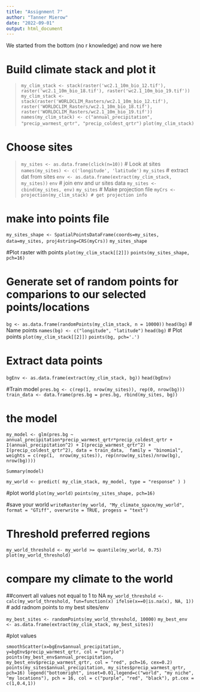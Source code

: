 ```yaml
---
title: "Assignment 7"
author: "Tanner Mierow"
date: "2022-09-01"
output: html_document
---
```

We started from the bottom (no r knowledge) and now we here

# Build climate stack and plot it 
> `my_clim_stack <- stack(raster('wc2.1_10m_bio_12.tif'), raster('wc2.1_10m_bio_18.tif'), raster('wc2.1_10m_bio_19.tif'))`
> `my_clim_stack <- stack(raster('WORLDCLIM_Rasters/wc2.1_10m_bio_12.tif'), raster('WORLDCLIM_Rasters/wc2.1_10m_bio_18.tif'), raster('WORLDCLIM_Rasters/wc2.1_10m_bio_19.tif'))`
> `names(my_clim_stack) <- c("annual_precipitation", "precip_warmest_qrtr", "precip_coldest_qrtr")`
> `plot(my_clim_stack)`

# Choose sites
> `my_sites <- as.data.frame(click(n=10))`
# Look at sites
> `names(my_sites) <- c('longitude', 'latitude')`
`my_sites`
# extract dat from sites
`env <- as.data.frame(extract(my_clim_stack, my_sites))`
`env`
# join env and ur sites data
`my_sites <- cbind(my_sites, env)`
`my_sites`
# Make projection file
`myCrs <- projection(my_clim_stack) # get projection info`

# make into points file
`my_sites_shape <- SpatialPointsDataFrame(coords=my_sites, data=my_sites, proj4string=CRS(myCrs))`
`my_sites_shape`

#Plot raster with points
`plot(my_clim_stack[[2]])`
`points(my_sites_shape, pch=16)`

# Generate set of random points for comparions to our selected points/locations

`bg <- as.data.frame(randomPoints(my_clim_stack, n = 10000))`
`head(bg)`
# Name points
`names(bg) <- c("longitude", "latitude")`
`head(bg)`
# Plot points
`plot(my_clim_stack[[2]])`
`points(bg, pch='.')`

# Extract data points
`bgEnv <- as.data.frame(extract(my_clim_stack, bg))`
`head(bgEnv)`

#Train model 
`pres.bg <- c(rep(1, nrow(my_sites)), rep(0, nrow(bg)))`
`train_data <- data.frame(pres.bg = pres.bg, rbind(my_sites, bg))`

# the model
`my_model <- glm(pres.bg ~ annual_precipitation*precip_warmest_qrtr*precip_coldest_qrtr + I(annual_precipitation^2) + I(precip_warmest_qrtr^2) + I(precip_coldest_qrtr^2),
data = train_data, 
family = "binomial", 
weights = c(rep(1,  nrow(my_sites)), rep(nrow(my_sites)/nrow(bg), nrow(bg))))`

`Summary(model)`

`my_world <- predict(
my_clim_stack,
my_model,
type = "response"
)
)`

#plot world
`plot(my_world)`
`points(my_sites_shape, pch=16)`

#save your world
`writeRaster(my_world, "My_climate_space/my_world", format = "GTiff", overwrite = TRUE, progess = "text")`

# Threshold preferred regions

`my_world_threshold <- my_world >= quantile(my_world, 0.75)`
`plot(my_world_threshold)`

# compare my climate to the world

##convert all values not equal to 1 to NA
`my_world_threshold <- calc(my_world_threshold, fun=function(x) ifelse(x==0|is.na(x), NA, 1))`
# add radnom points to my best sites/env

`my_best_sites <- randomPoints(my_world_threshold, 10000)`
`my_best_env <- as.data.frame(extract(my_clim_stack, my_best_sites))`

#plot values

`smoothScatter(x=bgEnv$annual_precipitation, y=bgEnv$precip_warmest_qrtr, col = "purple")
points(my_best_env$annual_precipitation, my_best_env$precip_warmest_qrtr, col = "red", pch=16, cex=0.2)
points(my_sites$annual_precipitation, my_sites$precip_warmest_qrtr, pch=16)
legend("bottomright", inset=0.01,legend=c("world", "my niche", "my locations"), pch = 16, col = c("purple", "red", "black"), pt.cex = c(1,0.4,1))`
